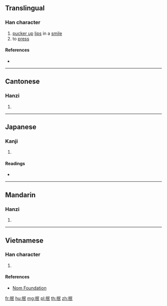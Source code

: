 ==Translingual==

===Han character===
{{Han char|rn=64|rad=手|as=05|sn=8|four=57047|canj=QRVP|ids=⿰扌民}}

# [[pucker up]] [[lips]] in a [[smile]]
# to [[press]]

====References====
* {{Han ref|kx=0424.100|dkj=11932|dj=0772.060|hdz=31859.030|uh=62BF|ud=25279|bh=A9D7|bd=43479}}

----

==Cantonese==

===Hanzi===
{{yue-hanzi|jyut=[[man5]]|y=man5}}

# {{defn|lang=yue|sort=手05}}

----

==Japanese==

===Kanji===
{{ja-kanji|grade=|rs=手05}}

# {{defn|lang=ja|sort=手05}}

====Readings====
* {{ja-readings|on=[[びん]] (bin), [[みん]] (min)|kun=[[なでる]] (naderu)}}

----

==Mandarin==

===Hanzi===
{{cmn-hanzi|pin=[[mǐn]] ([[min3]]), [[bì]] ([[bi4]])|wg=min<sup>3</sup>, pi<sup>4</sup>}}

# {{defn|lang=cmn|sort=手05}}

----

==Vietnamese==

===Han character===
{{vi-hantu|mân|rs=手05}}

# {{defn|lang=vi|sort=手05}}

====References====
* [http://nomfoundation.org/common/nom_details.php?codepoint=62bf Nom Foundation]

[[fr:抿]]
[[hu:抿]]
[[mg:抿]]
[[pl:抿]]
[[th:抿]]
[[zh:抿]]